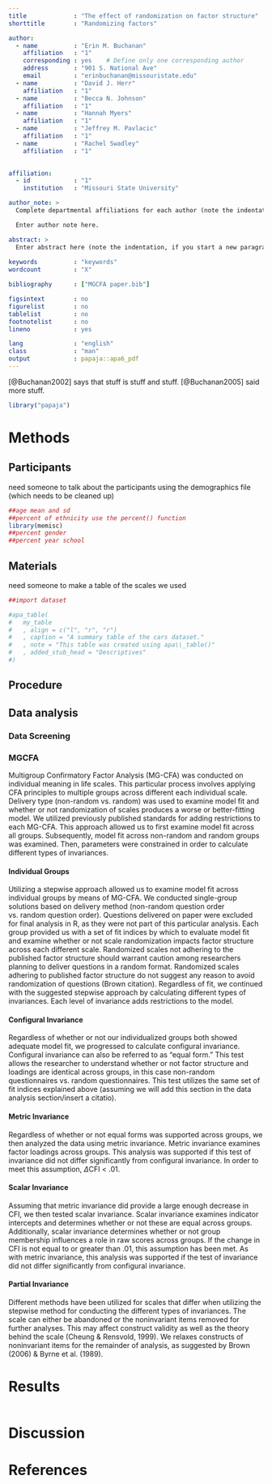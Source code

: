 ```yaml
---
title             : "The effect of randomization on factor structure"
shorttitle        : "Randomizing factors"

author: 
  - name          : "Erin M. Buchanan"
    affiliation   : "1"
    corresponding : yes    # Define only one corresponding author
    address       : "901 S. National Ave"
    email         : "erinbuchanan@missouristate.edu"
  - name          : "David J. Herr"
    affiliation   : "1"
  - name          : "Becca N. Johnson"
    affiliation   : "1"
  - name          : "Hannah Myers"
    affiliation   : "1"
  - name          : "Jeffrey M. Pavlacic"
    affiliation   : "1"
  - name          : "Rachel Swadley"
    affiliation   : "1"
  

affiliation:
  - id            : "1"
    institution   : "Missouri State University"

author_note: >
  Complete departmental affiliations for each author (note the indentation, if you start a new paragraph).

  Enter author note here.

abstract: >
  Enter abstract here (note the indentation, if you start a new paragraph).
  
keywords          : "keywords"
wordcount         : "X"

bibliography      : ["MGCFA paper.bib"]

figsintext        : no
figurelist        : no
tablelist         : no
footnotelist      : no
lineno            : yes

lang              : "english"
class             : "man"
output            : papaja::apa6_pdf
---
```


[@Buchanan2002] says that stuff is stuff and stuff. [@Buchanan2005] said more stuff. 

```r
library("papaja")
```

# Methods

## Participants
need someone to talk about the participants using the demographics file (which needs to be cleaned up)
```r
##age mean and sd
##percent of ethnicity use the percent() function
library(memisc)
##percent gender
##percent year school
```

## Materials
need someone to make a table of the scales we used
```r
##import dataset

#apa_table(
#   my_table
#   , align = c("l", "r", "r")
#   , caption = "A summary table of the cars dataset."
#   , note = "This table was created using apa\\_table()"
#   , added_stub_head = "Descriptives"
#)
```

## Procedure

## Data analysis
### Data Screening

### MGCFA 
Multigroup Confirmatory Factor Analysis (MG-CFA) was conducted on individual meaning in life scales. This particular process involves applying CFA principles to multiple groups across different each individual scale. Delivery type (non-random vs. random) was used to examine model fit and whether or not randomization of scales produces a worse or better-fitting model. We utilized previously published standards for adding restrictions to each MG-CFA. This approach allowed us to first examine model fit across all groups. Subsequently, model fit across non-random and random groups was examined. Then, parameters were constrained in order to calculate different types of invariances. 

#### Individual Groups 
Utilizing a stepwise approach allowed us to examine model fit across individual groups by means of MG-CFA. We conducted single-group solutions based on delivery method (non-random question order vs. random question order). Questions delivered on paper were excluded for final analysis in R, as they were not part of this particular analysis. Each group provided us with a set of fit indices by which to evaluate model fit and examine whether or not scale randomization impacts factor structure across each different scale. Randomized scales not adhering to the published factor structure should warrant caution among researchers planning to deliver questions in a random format. Randomized scales adhering to published factor structure do not suggest any reason to avoid randomization of questions (Brown citation). Regardless of fit, we continued with the suggested stepwise approach by calculating different types of invariances. Each level of invariance adds restrictions to the model. 

#### Configural Invariance 
Regardless of whether or not our individualized groups both showed adequate model fit, we progressed to calculate configural invariance. Configural invariance can also be referred to as "equal form." This test allows the researcher to understand whether or not factor structure and loadings are identical across groups, in this case non-random questionnaires vs. random questionnaires. This test utilizes the same set of fit indices explained above (assuming we will add this section in the data analysis section/insert a citatio). 

#### Metric Invariance 
Regardless of whether or not equal forms was supported across groups, we then analyzed the data using metric invariance. Metric invariance examines factor loadings across groups. This analysis was supported if this test of invariance did not differ significantly from configural invariance. In order to meet this assumption, $\Delta$CFI < .01. 

#### Scalar Invariance 
Assuming that metric invariance did provide a large enough decrease in CFI, we then tested scalar invariance. Scalar invariance examines indicator intercepts and determines whether or not these are equal across groups. Additionally, scalar invariance determines whether or not group membership influences a role in raw scores across groups. If the change in CFI is not equal to or greater than .01, this assumption has been met. As with metric invariance, this analysis was supported if the test of invariance did not differ significantly from configural invariance. 

#### Partial Invariance 
Different methods have been utilized for scales that differ when utilizing the stepwise method for conducting the different types of invariances. The scale can either be abandoned or the noninvariant items removed for further analyses. This may affect construct validity as well as the theory behind the scale (Cheung & Rensvold, 1999). We relaxes constructs of noninvariant items for the remainder of analysis, as suggested by Brown (2006) & Byrne et al. (1989). 

# Results
```r

```

# Discussion


\newpage

# References

\setlength{\parindent}{-0.5in}
\setlength{\leftskip}{0.5in}
